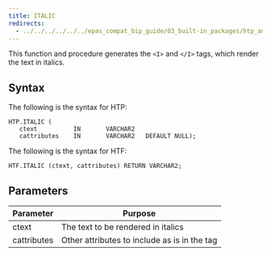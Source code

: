 ```yaml
---
title: ITALIC
redirects:
  - ../../../../../../epas_compat_bip_guide/03_built-in_packages/htp_and_htf/italic #generated for docs/epas/reorg-role-use-case-mode
---
```


This function and procedure generates the `<I>` and `</I>` tags, which render the text in italics.

## Syntax

The following is the syntax for HTP:

```
HTP.ITALIC (
   ctext          IN       VARCHAR2
   cattributes    IN       VARCHAR2   DEFAULT NULL);
```

The following is the syntax for HTF:

```
HTF.ITALIC (ctext, cattributes) RETURN VARCHAR2;
```

## Parameters

| Parameter | Purpose |
| --------- | -------- |
| ctext | The text to be rendered in italics |
| cattributes | Other attributes to include as is in the tag |
